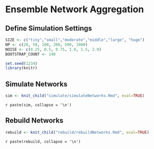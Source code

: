 # Ensemble Network Aggregation

## Define Simulation Settings

```r
SIZE <- c("tiny","small","moderate","middle","large", "huge")
NP <- c(20, 50, 100, 200, 500, 1000)
NOISE <- c(0.25, 0.5, 0.75, 1.0, 1.5, 2.0) 
BOOTSTRAP_COUNT <- 140

set.seed(1234)
library(knitr)
```

## Simulate Networks

```r
sim <- knit_child("simulate/simulateNetworks.Rmd", eval=TRUE)
```

`r paste(sim, collapse = '\n')`

## Rebuild Networks

```r
rebuild <- knit_child("rebuild/rebuildNetworks.Rmd", eval=TRUE)
```

`r paste(rebuild, collapse = '\n')`